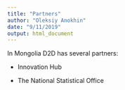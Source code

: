 ```yaml
---
title: "Partners"
author: "Oleksiy Anokhin"
date: "9/11/2019"
output: html_document
---
```


In Mongolia D2D has several partners:

- Innovation Hub

- The National Statistical Office

